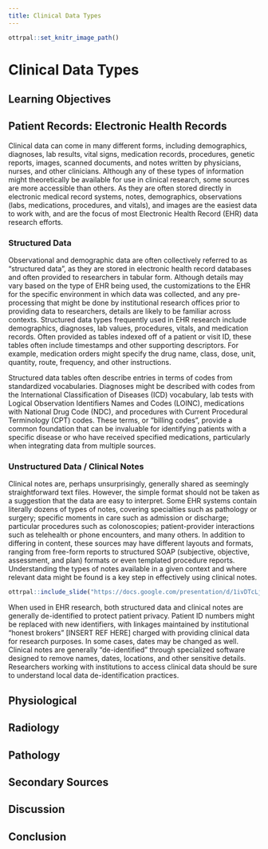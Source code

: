 ```yaml
---
title: Clinical Data Types
---
```


```r
ottrpal::set_knitr_image_path()
```


# Clinical Data Types

## Learning Objectives


## Patient Records: Electronic Health Records

Clinical data can come in many different forms, including demographics, diagnoses, lab results, vital signs, medication records, procedures, genetic reports, images, scanned documents, and notes written by physicians, nurses, and other clinicians.  Although any of these types of information might theoretically be available for use in clinical research,  some sources are more accessible than others.   As they are often stored directly in electronic medical record systems, notes, demographics, observations (labs, medications, procedures, and vitals), and images are the easiest data to work with, and are the focus of most Electronic Health Record (EHR) data research efforts. 

### Structured Data

Observational and demographic data are often collectively referred to as “structured data”, as they are stored in electronic health record databases and often provided to researchers in tabular form.  Although details may vary based on the type of EHR being used, the customizations to the EHR for the specific environment in which data was collected, and any pre-processing that might be done by institutional research offices prior to providing data to researchers, details are likely to be familiar across contexts.  Structured data types frequently used in EHR research include demographics, diagnoses, lab values, procedures, vitals, and medication records.  Often provided as tables indexed off of a patient or visit ID, these tables
often include timestamps and other supporting descriptors. For example, medication orders might specify the drug name, class, dose, unit, quantity, route, frequency, and other instructions. 

Structured data tables often describe entries in terms of codes from standardized vocabularies.  Diagnoses might be described with codes from the International Classification of Diseases (ICD) vocabulary, lab tests with Logical Observation Identifiers Names and Codes (LOINC), medications with National Drug Code (NDC), and procedures with Current Procedural Terminology (CPT) codes. These terms, or "billing codes", provide a common foundation that can be invaluable for identifying patients with a specific disease or who have received specified medications, particularly when integrating data from multiple sources. 



### Unstructured Data / Clinical Notes 

Clinical notes are, perhaps unsurprisingly, generally shared as seemingly straightforward text files.  However, the simple format should not be taken as a suggestion that the data are easy to interpret. Some EHR systems contain literally dozens of types of notes, covering specialties such as pathology or surgery; specific moments in care such as admission or discharge; particular procedures such as colonoscopies; patient-provider interactions such as telehealth or phone encounters, and many others. In addition to differing in content, these sources may have different layouts and formats, ranging from free-form reports to structured SOAP (subjective, objective, assessment, and plan) formats or even templated procedure reports. Understanding the types of notes available in a given context and where relevant data might be found is a key step in effectively using clinical notes. 

```r
ottrpal::include_slide("https://docs.google.com/presentation/d/1ivDTcLjb2078O0GemkSeCgC1jmxk4fMsiFQaPaer9mQ/edit#slide=id.g3385bea4ad0_0_14" )
```



When used in EHR research, both structured data and clinical notes are generally de-identified to protect patient privacy. Patient ID numbers might be replaced with new identifiers, with linkages maintained by institutional “honest brokers” [INSERT REF HERE] charged with providing clinical data for research purposes. In some cases, dates may be changed as well. Clinical notes are generally “de-identified” through specialized software designed to remove names, dates, locations, and other sensitive details.  Researchers working with institutions to access clinical data should be sure to understand local data de-identification practices.

## Physiological

## Radiology

## Pathology

## Secondary Sources

## Discussion

## Conclusion
